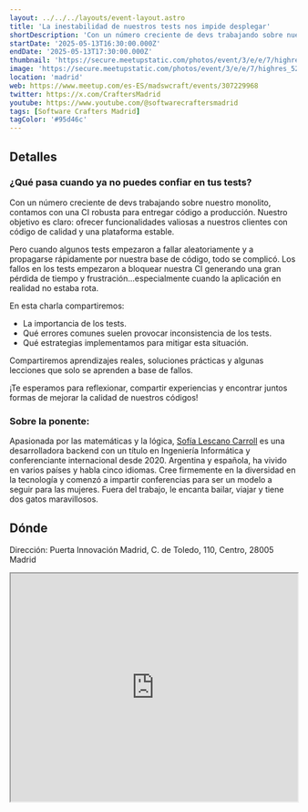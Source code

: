 ```yaml
---
layout: ../../../layouts/event-layout.astro
title: 'La inestabilidad de nuestros tests nos impide desplegar'
shortDescription: 'Con un número creciente de devs trabajando sobre nuestro monolito, contamos con una CI robusta para entregar código a producción. Nuestro objetivo es claro: ofrecer funcionalidades valiosas a nuestros clientes con código de calidad y una plataforma estable.'
startDate: '2025-05-13T16:30:00.000Z'
endDate: '2025-05-13T17:30:00.000Z'
thumbnail: 'https://secure.meetupstatic.com/photos/event/3/e/e/7/highres_527296103.webp?w=384'
image: 'https://secure.meetupstatic.com/photos/event/3/e/e/7/highres_527296103.webp?w=384'
location: 'madrid'
web: https://www.meetup.com/es-ES/madswcraft/events/307229968
twitter: https://x.com/CraftersMadrid
youtube: https://www.youtube.com/@softwarecraftersmadrid
tags: [Software Crafters Madrid]
tagColor: '#95d46c'
---
```


## Detalles

### ¿Qué pasa cuando ya no puedes confiar en tus tests?

Con un número creciente de devs trabajando sobre nuestro monolito, contamos con una CI robusta para entregar código a producción. Nuestro objetivo es claro: ofrecer funcionalidades valiosas a nuestros clientes con código de calidad y una plataforma estable.

Pero cuando algunos tests empezaron a fallar aleatoriamente y a propagarse rápidamente por nuestra base de código, todo se complicó. Los fallos en los tests empezaron a bloquear nuestra CI generando una gran pérdida de tiempo y frustración...especialmente cuando la aplicación en realidad no estaba rota.

En esta charla compartiremos:

- La importancia de los tests.
- Qué errores comunes suelen provocar inconsistencia de los tests.
- Qué estrategias implementamos para mitigar esta situación.

Compartiremos aprendizajes reales, soluciones prácticas y algunas lecciones que solo se aprenden a base de fallos.

¡Te esperamos para reflexionar, compartir experiencias y encontrar juntos formas de mejorar la calidad de nuestros códigos!

### Sobre la ponente:

Apasionada por las matemáticas y la lógica, [Sofía Lescano Carroll](https://www.linkedin.com/in/sofialescanocarroll/) es una desarrolladora backend con un título en Ingeniería Informática y conferenciante internacional desde 2020. Argentina y española, ha vivido en varios países y habla cinco idiomas. Cree firmemente en la diversidad en la tecnología y comenzó a impartir conferencias para ser un modelo a seguir para las mujeres. Fuera del trabajo, le encanta bailar, viajar y tiene dos gatos maravillosos.

## Dónde

Dirección: Puerta Innovación Madrid, C. de Toledo, 110, Centro, 28005 Madrid

<iframe
  style="width: 100%; height: 400px;"
  height="400"
  allowfullscreen=""
  loading="lazy"
  referrerpolicy="no-referrer-when-downgrade"
  src="https://www.google.com/maps/embed?pb=!1m18!1m12!1m3!1d3038.0610024148154!2d-3.714033586718567!3d40.40749937132194!2m3!1f0!2f0!3f0!3m2!1i1024!2i768!4f13.1!3m3!1m2!1s0xd42277bae117a99%3A0x8b6111f0b83fbfbc!2sPuerta%20Innovaci%C3%B3n!5e0!3m2!1ses!2ses!4v1744365239181!5m2!1ses!2ses"
  aria-label="Puerta Innovación Madrid, C. de Toledo, 110, Centro, 28005 Madrid"
></iframe>
